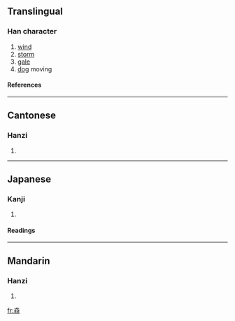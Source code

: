 ==Translingual==
===Han character===
{{Han char|rn=94|rad=犬|as=08|sn=12|four=4343<sub>4</sub>|canj=戈大戈大大 (IKIKK)}}
# [[wind]]
# [[storm]]
# [[gale]]
# [[dog]] moving
====References====
{{Han ref|kx=0712.220|dkj=20469|dj=1124.240|hdz=21351.020|uh=730B|ud=29451|bh=DA6E|bd=55918}}

----
==Cantonese==
===Hanzi===
{{yue-hanzi|jyut=|y=biu1}}
# {{defn|Cantonese}}

----
==Japanese==
===Kanji===
{{ja-kanji|grade=|rs=犬08}}
# {{defn|Japanese}} 
====Readings====
{{ja-readings|on=[[ひょう]] (hyō)|kun=}}

----
==Mandarin==
===Hanzi===
{{cmn-hanzi|pin=[[biāo]] ([[biao1]])|wg=piao<sup>1</sup>}}
# {{defn|Mandarin}}

[[fr:猋]]